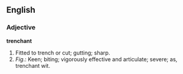 ==English==
===Adjective===
'''trenchant'''

#Fitted to trench or cut; gutting; sharp.
#''Fig''.: Keen; biting; vigorously effective and articulate; severe; as, trenchant wit.
